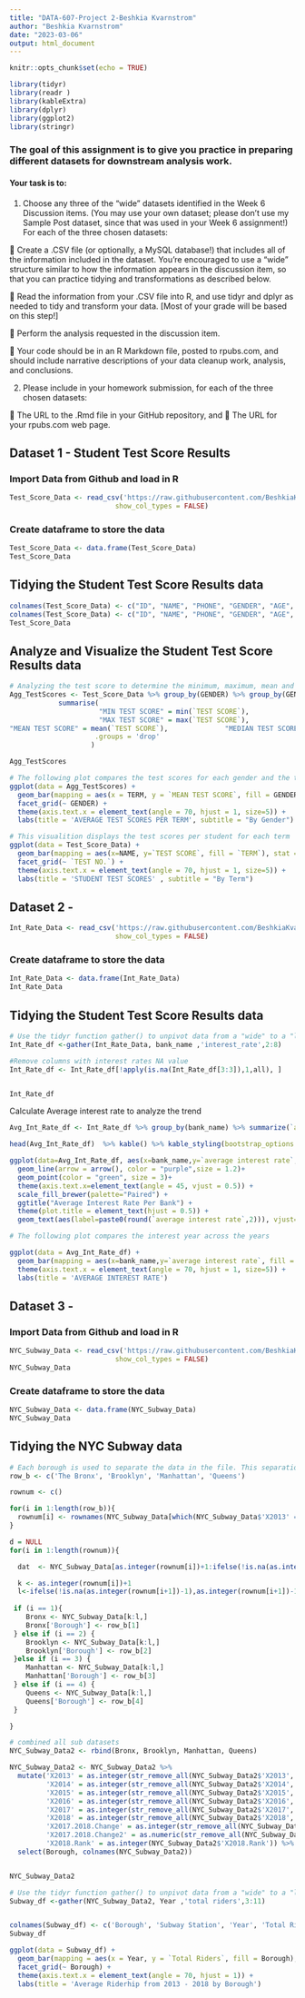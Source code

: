 ---
title: "DATA-607-Project 2-Beshkia Kvarnstrom"
author: "Beshkia Kvarnstrom"
date: "2023-03-06"
output: html_document
---

```{r setup, include=FALSE}
knitr::opts_chunk$set(echo = TRUE)

library(tidyr)
library(readr )
library(kableExtra)
library(dplyr)
library(ggplot2)
library(stringr)
```

### The goal of this assignment is to give you practice in preparing different datasets for downstream analysis work.

#### Your task is to:
(1) Choose any three of the “wide” datasets identified in the Week 6 Discussion items. (You may use your own dataset; please don’t use my Sample Post dataset, since that was used in your Week 6 assignment!) For each of the three chosen datasets:

 Create a .CSV file (or optionally, a MySQL database!) that includes all of the information included in the dataset. You’re encouraged to use a “wide” structure similar to how the information appears in the discussion item, so that you can practice tidying and transformations as described below.

 Read the information from your .CSV file into R, and use tidyr and dplyr as needed to tidy and transform your data. [Most of your grade will be based on this step!]

 Perform the analysis requested in the discussion item.

 Your code should be in an R Markdown file, posted to rpubs.com, and should include narrative descriptions of your data cleanup work, analysis, and conclusions.


(2) Please include in your homework submission, for each of the three chosen datasets:

 The URL to the .Rmd file in your GitHub repository, and
 The URL for your rpubs.com web page.

## Dataset 1 - Student Test Score Results

### Import Data from Github and load in R
```{r Read Student Data from Github}
Test_Score_Data <- read_csv('https://raw.githubusercontent.com/BeshkiaKvarnstrom/MSDS-DATA607/main/student_results.csv', 
                          show_col_types = FALSE)
```
### Create dataframe to store the data 
```{r}
Test_Score_Data <- data.frame(Test_Score_Data)
Test_Score_Data

```
## Tidying the Student Test Score Results data
```{r}
colnames(Test_Score_Data) <- c("ID", "NAME", "PHONE", "GENDER", "AGE", "TEST NO.", "TERM", "TEST SCORE")
colnames(Test_Score_Data) <- c("ID", "NAME", "PHONE", "GENDER", "AGE", "TEST NO.", "TERM", "TEST SCORE")
Test_Score_Data
```

## Analyze and Visualize the Student Test Score Results data

```{r}
# Analyzing the test score to determine the minimum, maximum, mean and median test scores for each term by gender. From the analysis you can see that females did better than males overall.
Agg_TestScores <- Test_Score_Data %>% group_by(GENDER) %>% group_by(GENDER, TERM) %>%
            summarise(
                      "MIN TEST SCORE" = min(`TEST SCORE`), 
                      "MAX TEST SCORE" = max(`TEST SCORE`),
"MEAN TEST SCORE" = mean(`TEST SCORE`),              "MEDIAN TEST SCORE" = median(`TEST SCORE`),     
                     .groups = 'drop'
                    )

Agg_TestScores

```

```{r}
# The following plot compares the test scores for each gender and the terms taken. 
ggplot(data = Agg_TestScores) +
  geom_bar(mapping = aes(x = TERM, y = `MEAN TEST SCORE`, fill = GENDER), stat = 'identity') +
  facet_grid(~ GENDER) +
  theme(axis.text.x = element_text(angle = 70, hjust = 1, size=5)) +
  labs(title = 'AVERAGE TEST SCORES PER TERM', subtitle = "By Gender")
```

```{r}
# This visualition displays the test scores per student for each term
ggplot(data = Test_Score_Data) +
  geom_bar(mapping = aes(x=NAME, y=`TEST SCORE`, fill = `TERM`), stat = 'identity') +
  facet_grid(~ `TEST NO.`) +
  theme(axis.text.x = element_text(angle = 70, hjust = 1, size=5)) +
  labs(title = 'STUDENT TEST SCORES' , subtitle = "By Term")
```

## Dataset 2 - 
```{r Read Interest Rate Data from Github}
Int_Rate_Data <- read_csv('https://raw.githubusercontent.com/BeshkiaKvarnstrom/MSDS-DATA607/main/interest_rate_of_banks.csv', 
                          show_col_types = FALSE)

```

### Create dataframe to store the data 
```{r}
Int_Rate_Data <- data.frame(Int_Rate_Data)
Int_Rate_Data

```

## Tidying the Student Test Score Results data
```{r}

# Use the tidyr function gather() to unpivot data from a "wide" to a "long" format
Int_Rate_df <-gather(Int_Rate_Data, bank_name ,'interest_rate',2:8)

#Remove columns with interest rates NA value
Int_Rate_df <- Int_Rate_df[!apply(is.na(Int_Rate_df[3:3]),1,all), ]


Int_Rate_df
```

Calculate Average interest rate to analyze the trend 
```{r}
Avg_Int_Rate_df <- Int_Rate_df %>% group_by(bank_name) %>% summarize(`average interest rate` = mean(`interest_rate`))

head(Avg_Int_Rate_df)  %>% kable() %>% kable_styling(bootstrap_options = c("striped", "hover", "condensed", "responsive")) %>% scroll_box(width="100%",height="300px")

```

```{r}
ggplot(data=Avg_Int_Rate_df, aes(x=bank_name,y=`average interest rate`, group=1)) +
  geom_line(arrow = arrow(), color = "purple",size = 1.2)+
  geom_point(color = "green", size = 3)+
  theme(axis.text.x=element_text(angle = 45, vjust = 0.5)) +
  scale_fill_brewer(palette="Paired") + 
  ggtitle("Average Interest Rate Per Bank") +
  theme(plot.title = element_text(hjust = 0.5)) +
  geom_text(aes(label=paste0(round(`average interest rate`,2))), vjust=-1, color="black", position = position_dodge(0.9), size=3.5) 
```

```{r}
# The following plot compares the interest year across the years

ggplot(data = Avg_Int_Rate_df) +
  geom_bar(mapping = aes(x=bank_name,y=`average interest rate`, fill = bank_name), stat = 'identity') +
  theme(axis.text.x = element_text(angle = 70, hjust = 1, size=5)) +
  labs(title = 'AVERAGE INTEREST RATE')
```

## Dataset 3 - 
### Import Data from Github and load in R
```{r Read Subway Data from Github}
NYC_Subway_Data <- read_csv('https://raw.githubusercontent.com/BeshkiaKvarnstrom/MSDS-DATA607/main/NYC_Subway_Ridership.csv', 
                          show_col_types = FALSE)
NYC_Subway_Data
```

### Create dataframe to store the data 
```{r}
NYC_Subway_Data <- data.frame(NYC_Subway_Data)
NYC_Subway_Data

```

## Tidying the NYC Subway data
```{r}
# Each borough is used to separate the data in the file. This separation is identified by a row entry for each borough at the beginning of the respective borough's data set. We need to identify the row numbers for each borough.
row_b <- c('The Bronx', 'Brooklyn', 'Manhattan', 'Queens')

rownum <- c()

for(i in 1:length(row_b)){
  rownum[i] <- rownames(NYC_Subway_Data[which(NYC_Subway_Data$'X2013' == row_b[i]),])
}

```


```{r}
d = NULL
for(i in 1:length(rownum)){

  dat  <- NYC_Subway_Data[as.integer(rownum[i])+1:ifelse(!is.na(as.integer(rownum[i+1])-1),as.integer(rownum[i+1])-1,dim(NYC_Subway_Data)[1]),]

  k <- as.integer(rownum[i])+1
  l<-ifelse(!is.na(as.integer(rownum[i+1])-1),as.integer(rownum[i+1])-1,dim(NYC_Subway_Data)[1])         
  
 if (i == 1){
    Bronx <- NYC_Subway_Data[k:l,]
    Bronx['Borough'] <- row_b[1]
 } else if (i == 2) {
    Brooklyn <- NYC_Subway_Data[k:l,]
    Brooklyn['Borough'] <- row_b[2]
 }else if (i == 3) {
    Manhattan <- NYC_Subway_Data[k:l,]
    Manhattan['Borough'] <- row_b[3]
 } else if (i == 4) {
    Queens <- NYC_Subway_Data[k:l,]
    Queens['Borough'] <- row_b[4]
 }

}

# combined all sub datasets
NYC_Subway_Data2 <- rbind(Bronx, Brooklyn, Manhattan, Queens)

NYC_Subway_Data2 <- NYC_Subway_Data2 %>%
  mutate('X2013' = as.integer(str_remove_all(NYC_Subway_Data2$'X2013', ',')),
         'X2014' = as.integer(str_remove_all(NYC_Subway_Data2$'X2014', ',')),
         'X2015' = as.integer(str_remove_all(NYC_Subway_Data2$'X2015', ',')),
         'X2016' = as.integer(str_remove_all(NYC_Subway_Data2$'X2016', ',')),
         'X2017' = as.integer(str_remove_all(NYC_Subway_Data2$'X2017', ',')),
         'X2018' = as.integer(str_remove_all(NYC_Subway_Data2$'X2018', ',')),
         'X2017.2018.Change' = as.integer(str_remove_all(NYC_Subway_Data2$'X2017.2018.Change', ',')),
         'X2017.2018.Change2' = as.numeric(str_remove_all(NYC_Subway_Data2$'X2017.2018.Change2', '%')),
         'X2018.Rank' = as.integer(NYC_Subway_Data2$'X2018.Rank')) %>%
  select(Borough, colnames(NYC_Subway_Data2))


NYC_Subway_Data2
```


```{r}
# Use the tidyr function gather() to unpivot data from a "wide" to a "long" format
Subway_df <-gather(NYC_Subway_Data2, Year ,'total riders',3:11)


colnames(Subway_df) <- c('Borough', 'Subway Station', 'Year', 'Total Riders')
Subway_df
```

```{r}

ggplot(data = Subway_df) +
  geom_bar(mapping = aes(x = Year, y = `Total Riders`, fill = Borough), stat = 'identity') +
  facet_grid(~ Borough) +
  theme(axis.text.x = element_text(angle = 70, hjust = 1)) +
  labs(title = 'Average Riderhip from 2013 - 2018 by Borough')

```

